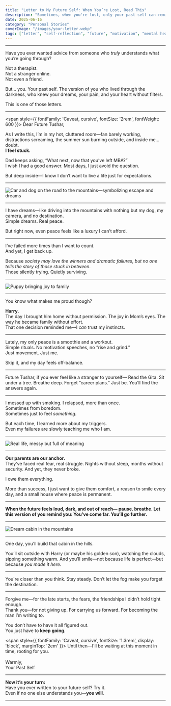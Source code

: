 ```yaml
---
title: "Letter to My Future Self: When You’re Lost, Read This"
description: "Sometimes, when you're lost, only your past self can remind you of who you really are. A raw letter filled with emotion, honesty, and hope."
date: 2025-06-16
category: "Personal Stories"
coverImage: "/images/your-letter.webp"
tags: ["letter", "self-reflection", "future", "motivation", "mental health", "growth"]
---
```



---


Have you ever wanted advice from someone who *truly* understands what you’re going through?

Not a therapist.  
Not a stranger online.  
Not even a friend.

But… you. Your past self. The version of you who lived through the darkness, who knew your dreams, your pain, and your heart without filters.

This is one of those letters.

---

<span style={{ fontFamily: 'Caveat, cursive', fontSize: '2rem', fontWeight: 600 }}>
Dear Future Tushar,
</span>

As I write this, I’m in my hot, cluttered room—fan barely working, distractions screaming, the summer sun burning outside, and inside me… doubt.  
**I feel stuck.**

Dad keeps asking, “What next, now that you’ve left MBA?”  
I wish I had a good answer. Most days, I just avoid the question.

But deep inside—I know I don’t want to live a life just for expectations.

---

<Image
  src="/images/mountain-car.webp"
  alt="Car and dog on the road to the mountains—symbolizing escape and dreams"
  width={900}
  height={400}
  className="rounded-xl my-8 mx-auto shadow-lg"
/>

---

I have dreams—like driving into the mountains with nothing but my dog, my camera, and no destination.  
Simple dreams. Real peace.

But right now, even peace feels like a luxury I can’t afford.

---

I’ve failed more times than I want to count.  
And yet, I get back up.

Because *society may love the winners and dramatic failures, but no one tells the story of those stuck in between*.  
Those silently trying. Quietly surviving.

---

<Image
  src="/images/puppy-joy.webp"
  alt="Puppy bringing joy to family"
  width={900}
  height={400}
  className="rounded-xl my-8 mx-auto shadow-lg"
/>

---

You know what makes me proud though?

**Harry.**  
The day I brought him home without permission. The joy in Mom’s eyes. The way he became family without effort.  
That one decision reminded me—I *can* trust my instincts.

---

Lately, my only peace is a smoothie and a workout.  
Simple rituals. No motivation speeches, no “rise and grind.”  
Just movement. Just me.  

Skip it, and my day feels off-balance.

---

<Quote>
Future Tushar, if you ever feel like a stranger to yourself—  
Read the Gita.  
Sit under a tree.  
Breathe deep.  
Forget “career plans.”  
Just be. You’ll find the answers again.
</Quote>

---

I messed up with smoking. I relapsed, more than once.  
Sometimes from boredom.  
Sometimes just to feel *something*.

But each time, I learned more about my triggers.  
Even my failures are slowly teaching me who I am.

---

<Image
  src="/images/real-life.webp"
  alt="Real life, messy but full of meaning"
  width={900}
  height={400}
  className="rounded-xl my-8 mx-auto shadow-lg"
/>

---

**Our parents are our anchor.**  
They’ve faced real fear, real struggle. Nights without sleep, months without security. And yet, they never broke.

I owe them everything.

More than success, I just want to give them comfort, a reason to smile every day, and a small house where peace is permanent.

---

<div className="bg-grey-50 border-l-4 border-grey-400 p-4 my-8 text-yellow-900 rounded-md shadow-sm">
<b>When the future feels loud, dark, and out of reach—  
pause.  
breathe.  
Let this version of you remind you:  
You’ve come far.  
You’ll go further.</b>
</div>

---

<Image
  src="/images/mountain-cabin.webp"
  alt="Dream cabin in the mountains"
  width={900}
  height={400}
  className="rounded-xl my-8 mx-auto shadow-lg"
/>

---

One day, you’ll build that cabin in the hills.

You’ll sit outside with Harry (or maybe his golden son), watching the clouds, sipping something warm. And you’ll smile—not because life is perfect—but because *you made it here*.

---

<Quote>
You're closer than you think.  
Stay steady.  
Don’t let the fog make you forget the destination.
</Quote>

---

Forgive me—for the late starts, the fears, the friendships I didn’t hold tight enough.  
Thank you—for not giving up. For carrying us forward. For becoming the man I’m writing to.

You don’t have to have it all figured out.  
You just have to **keep going**.

<span style={{ fontFamily: 'Caveat, cursive', fontSize: '1.3rem', display: 'block', marginTop: '2em' }}>
Until then—I'll be waiting at this moment in time, rooting for you.<br /><br />
Warmly,<br />
Your Past Self
</span>

---

**Now it’s your turn:**  
Have you ever written to your future self? Try it.  
Even if no one else understands you—**you will**.

---

